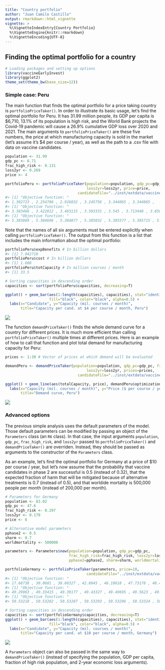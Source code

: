 ```yaml
---
title: "Country portfolio"
author: "Juan Camilo Castillo"
output: rmarkdown::html_vignette
vignette: >
  %\VignetteIndexEntry{Country Portfolio}
  %\VignetteEngine{knitr::rmarkdown}
  %\VignetteEncoding{UTF-8}
---
```




## Finding the optimal portfolio for a country


```r
# Loading packages and setting up options
library(vaccineEarlyInvest)
library(ggplot2)
theme_set(theme_bw(base_size=12))
```

### Simple case: Peru

The main function that finds the optimal portfolio for a price taking country is `portfolioPriceTaker()`. In order to illustrate its basic usage, let's find the optimal portfolio for Peru. It has 31.99 million people, its GDP per capita is $6,710, 13.1% of its population is high risk, and the World Bank projects the Covid-19 pandemic will cause a 26.9% cumulative GDP loss over 2020 and 2021. The main arguments to `portfolioPriceTaker()` are these five numbers, the price at which manufacturing capacity is sold in the market (let's assume it's $4 per course / year), as well as the path to a .csv file with data on vaccine candidates.


```r
population <- 31.99
gdp_pc <- 6.71
frac_high_risk <- 0.131
loss2yr <- 0.269
price <- 4

portfolioPeru <- portfolioPriceTaker(population=population, gdp_pc=gdp_pc, frac_high_risk=frac_high_risk, 
                                     loss2yr=loss2yr, price=price,
                                 candidateFile="../inst/extdata/vaccinesSummary.csv")
#> [1] "Objective function: "
#> 1.302723 , 2.254786 , 2.926032 , 3.245756 , 3.344065 , 3.344065 , 
#> [1] "Objective function: "
#> 3.383466 , 3.422812 , 3.463115 , 3.503331 , 3.545 , 3.713448 , 3.850454 , 3.955998 , 4.029705 , 4.082548 , 4.128162 , 4.166448 , 4.199885 , 4.231882 , 4.265915 , 4.284632 , 4.303598 , 4.31903 , 4.329401 , 4.336939 , 4.3423 , 4.347574 , 4.347927 , 4.348882 , 4.352215 , 4.39483 , 4.436352 , 4.476365 , 4.517707 , 4.557754 , 4.598906 , 4.63873 , 4.676744 , 4.714237 , 4.751994 , 4.791885 , 4.830119 , 4.869856 , 4.907906 , 4.943673 , 4.979281 , 5.013758 , 5.047959 , 5.080985 , 5.112787 , 5.144346 , 5.173713 , 5.202612 , 5.22826 , 5.25369 , 5.278714 , 5.298809 , 5.318014 , 5.329448 , 5.343035 , 5.355857 , 5.357927 , 5.365323 , 5.370007 , 5.372713 , 5.373566 , 5.373628 , 5.374905 , 5.376236 , 5.383015 , 5.383015 , 
#> [1] "Objective function: "
#> 5.383869 , 5.384696 , 5.384877 , 5.385032 , 5.385577 , 5.385715 , 5.386384 , 5.387561 , 5.387773 , 5.388341 , 5.388892 , 5.390164 , 5.39115 , 5.391692 , 5.391832 , 5.392948 , 5.393902 , 5.394834 , 5.395861 , 5.396938 , 5.397945 , 5.398847 , 5.399892 , 5.400871 , 5.401732 , 5.40269 , 5.403684 , 5.404681 , 5.406123 , 5.406965 , 5.408073 , 5.409276 , 5.410155 , 5.411169 , 5.411985 , 5.412732 , 5.413544 , 5.414338 , 5.415108 , 5.41586 , 5.416628 , 5.417398 , 5.418184 , 5.418793 , 5.419519 , 5.42023 , 5.420828 , 5.421384 , 5.421949 , 5.422686 , 5.423229 , 5.423697 , 5.424244 , 5.424697 , 5.425073 , 5.425429 , 5.425763 , 5.426117 , 5.42642 , 5.42673 , 5.427022 , 5.427734 , 5.428483 , 5.428932 , 5.429488 , 5.429834 , 5.430163 , 5.430589 , 5.430936 , 5.431097 , 5.431281 , 5.431444 , 5.43155 , 5.431932 , 5.432081 , 5.432157 , 5.432231 , 5.43233 , 5.432434 , 5.432721 , 5.433032 , 5.433193 , 5.433288 , 5.433382 , 5.43355 , 5.433826 , 5.433883 , 5.43411 , 5.434119 , 5.434186 , 5.43435 , 5.434355 , 5.434371 , 5.434378 , 5.434401 , 5.434402 , 5.434407 , 5.434431 , 5.43447 , 5.434489 , 5.43449 , 5.434564 , 5.434614 , 5.434651 , 5.434667 , 5.434709 , 5.434718 , 5.434718 ,
```

Note that the names of all six arguments must be entered explicitly when calling `portfolioPriceTaker()`. The output from this function is a list that includes the main information about the optimal portfolio:


```r
portfolioPeru$expBenefits # In billion dollars
#> [1] 7.042718
portfolioPeru$cost # In billion dollars
#> [1] 1.608
portfolioPeru$totCapacity # In million courses / month
#> [1] 33.5

# Sorting capacities in descending order
capacities <- sort(portfolioPeru$capacities, decreasing=T)

ggplot() + geom_bar(aes(1:length(capacities), capacities), stat="identity",
                    fill="black", color="black", alpha=0.5) +
  labs(x="Candidate", y="Capacity (mil. courses / month)", 
       title="Capacity per cand. at $4 per course / month, Peru")
```

![](figure/PeruPortfolioFigure-1.png)

The function `demandPriceTaker()` finds the whole demand curve for a country for different prices. It is much more efficient than calling `portfolioPriceTaker()` multiple times at different prices. Here is an example of how to call that function and plot total demand for manufacturing capacity for Peru:


```r
prices <- 1:30 # Vector of prices at which demand will be evaluated

demandPeru <- demandPriceTaker(population=population, gdp_pc=gdp_pc, frac_high_risk=frac_high_risk, 
                                     loss2yr=loss2yr, prices=prices,
                                 candidateFile="../inst/extdata/vaccinesSummary.csv")

ggplot() + geom_line(aes(totalCapacity, price), demandPeru$optimizations) + 
  labs(x="Capacity (mil. courses / month)", y="Price ($ per course / year)", 
       title="Demand curve, Peru")
```

![](figure/PeruDemand-1.png)


### Advanced options

The previous simple analysis uses the default parameters of the model. Those default parameters can be modified by passing an object of the `Parameters` class (an `R6` class). In that case, the input arguments `population`, `gdp_pc`, `frac_high_risk`, and `loss2yr` passed to `portfolioPriceTaker()` and `demandPriceTaker()` are overriden. Instead, they should be passed as arguments to the constructor of the `Parameters` class.

As an example, let's find the optimal portfolio for Germany at a price of $10 per course / year, but let's now assume that the probability that vaccine candidates in phase 2 are successful is 0.5 (instead of 0.32), that the expected fraction of harm that will be mitigated because of alternative treatments is 0.7 (instead of 0.5), and that worldide mortality is 500,000 people per month (instead of 200,000 per month).



```r
# Parameters for Germany
population <- 83.02
gdp_pc <- 47.6
frac_high_risk <- 0.297
loss2yr <- 0.170
price <- 6

# Alternative model parameters
pphase2 <- 0.5
sharm <- 0.7
worldmortality <- 500000

parameters <- Parameters$new(population=population, gdp_pc=gdp_pc, 
                             frac_high_risk=frac_high_risk, loss2yr=loss2yr,
                             pphase2=pphase2, sharm=sharm, worldmortality=worldmortality)

portfolioGermany <- portfolioPriceTaker(parameters, price=10,
                                     candidateFile="../inst/extdata/vaccinesSummary.csv")
#> [1] "Objective function: "
#> 17.68738 , 30.0601 , 38.66327 , 42.8045 , 46.10618 , 47.73178 , 48.42624 , 49.21456 , 49.29033 , 49.29033 , 
#> [1] "Objective function: "
#> 49.29063 , 49.33415 , 49.39177 , 49.43327 , 49.49695 , 49.5623 , 49.60135 , 49.66316 , 49.71929 , 49.74168 , 49.76125 , 49.77801 , 49.7823 , 49.78459 , 49.84753 , 49.90439 , 49.95606 , 50.01112 , 50.05721 , 50.10079 , 50.13439 , 50.17707 , 50.21961 , 50.25091 , 50.27875 , 50.30608 , 50.33047 , 50.35479 , 50.37854 , 50.40009 , 50.42729 , 50.43714 , 50.44113 , 50.44665 , 50.45134 , 50.45137 , 50.46354 , 50.46513 , 50.47283 , 50.47782 , 50.48016 , 50.48846 , 50.49776 , 50.50481 , 50.50906 , 50.51111 , 50.51917 , 50.52327 , 50.52483 , 50.52838 , 50.52974 , 50.53188 , 50.53188 , 
#> [1] "Objective function: "
#> 50.53218 , 50.53282 , 50.53287 , 50.53293 , 50.53296 , 50.53324 , 50.53406 , 50.53431 , 50.53508 , 50.53584 , 50.53658 , 50.53728 , 50.53795 , 50.53859 , 50.53921 , 50.53981 , 50.53983 , 50.54041 , 50.54042 , 50.541 , 50.54155 , 50.54209 , 50.54211 , 50.54264 , 50.5431 , 50.5437 , 50.54427 , 50.54481 , 50.54518 , 50.54552 , 50.54596 , 50.54627 , 50.54655 , 50.54695 , 50.54723 , 50.54748 , 50.54788 , 50.54812 , 50.54851 , 50.54875 , 50.54895 , 50.54908 , 50.54928 , 50.54951 , 50.54971 , 50.54988 , 50.54991 , 50.54993 , 50.55002 , 50.55018 , 50.55029 , 50.5503 , 50.55033 , 50.55035 , 50.55043 , 50.55051 , 50.55053 , 50.55053 ,

# Sorting capacities in descending order
capacities <- sort(portfolioGermany$capacities, decreasing=T)
ggplot() + geom_bar(aes(1:length(capacities), capacities), stat="identity",
                    fill="black", color="black", alpha=0.5) +
  labs(x="Candidate", y="Capacity (mil. courses / month)", 
       title="Capacity per cand. at $10 per course / month, Germany")
```

![](figure/Germany-1.png)

A `Parameters` object can also be passed in the same way to `demandPriceTaker()` (instead of specifying the population, GDP per capita, fraction of high risk population, and 2-year economic loss arguments).
